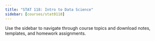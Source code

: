 ```yaml
---
title: "STAT 118: Intro to Data Science"
sidebar: [courses/stat0118]
---
```


Use the sidebar to navigate through course topics and download notes, templates, and homework assignments.